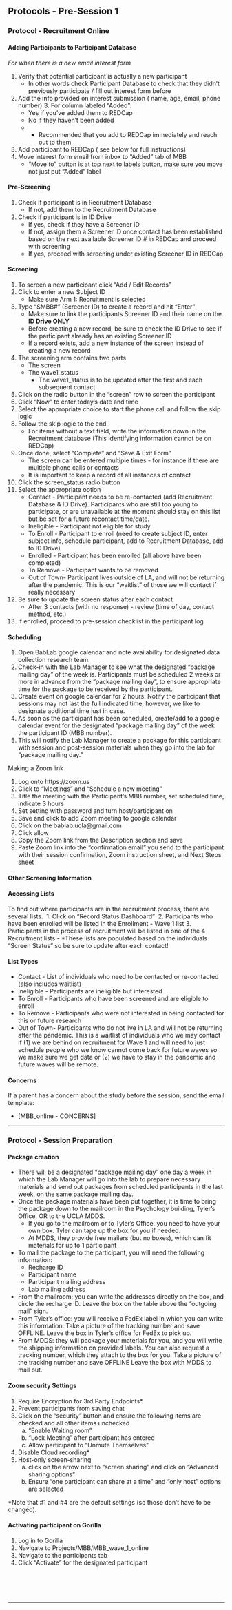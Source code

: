 ## Protocols - Pre-Session 1 

### Protocol - Recruitment Online

#### Adding Participants to Participant Database 

*For when there is a new email interest form *

1. Verify that potential participant is actually a new participant 
    - In other words check Participant Database to check that they didn’t previously participate / fill out interest form before 
2. Add the info provided on interest submission ( name, age, email, phone number) 3. For column labeled “Added”: 
    - Yes if you’ve added them to REDCap
    - No if they haven’t been added
    - * Recommended that you add to REDCap immediately and reach out to them
4. Add participant to REDCap ( see below for full instructions) 
5. Move interest form email from inbox to “Added” tab of MBB 
    - “Move to” button is at top next to labels button, make sure you move not just put “Added” label 

#### Pre-Screening

 1. Check if participant is in Recruitment Database
     - If not, add them to the Recruitment Database
 3. Check if participant is in ID Drive
    - If yes, check if they have a Screener ID
    - If not, assign them a Screener ID once contact has been established based on the next available Screener ID # in REDCap and proceed with screening
    - If yes, proceed with screening under existing Screener ID in REDCap

#### Screening

1. To screen a new participant click “Add / Edit Records”
![<!--- recap_screening --->](images/redcap_screening/1.png)
2.  Click to enter a new Subject ID
    - Make sure Arm 1: Recruitment is selected
3. Type “SMBB#” (Screener ID) to create a record and hit “Enter”
    - Make sure to link the participants Screener ID and their name on the **ID Drive ONLY**
    - Before creating a new record, be sure to check the ID Drive to see if the participant already has an existing Screener ID
    - If a record exists, add a new instance of the screen instead of creating a new record
![<!--- recap_screening --->](images/redcap_screening/2.png)
4. The screening arm contains two parts
    - The screen
    - The wave1_status
        - The wave1_status is to be updated after the first and each subsequent contact
![<!--- recap_screening --->](images/redcap_screening/3.png)
5. Click on the radio button in the “screen” row to screen the participant
![<!--- recap_screening --->](images/redcap_screening/4.png)
6. Click “Now” to enter today’s date and time
7. Select the appropriate choice to start the phone call and follow the skip logic
8. Follow the skip logic to the end
    - For items without a text field, write the information down in the Recruitment database (This identifying information cannot be on REDCap)
9. Once done, select “Complete” and “Save & Exit Form”
    - The screen can be entered multiple times - for instance if there are multiple phone calls or contacts
    - It is important to keep a record of all instances of contact
![<!--- recap_screening --->](images/redcap_screening/5.png)
10. Click the screen_status radio button
![<!--- recap_screening --->](images/redcap_screening/6.png)
11. Select the appropriate option
     - Contact - Participant needs to be re-contacted (add Recruitment Database & ID Drive). Participants who are still too young to participate, or are unavailable at the moment should stay on this list but be set for a future recontact time/date. 
     - Ineligible - Participant not eligible for study
     - To Enroll - Participant to enroll (need to create subject ID, enter subject info, schedule participant, add to Recruitment Database, add to ID Drive)
     - Enrolled - Participant has been enrolled (all above have been completed)
     - To Remove - Participant wants to be removed
     - Out of Town- Participant lives outside of LA, and will not be returning after the pandemic. This is our "waitlist" of those we will contact if really necessary
12. Be sure to update the screen status after each contact
     - After 3 contacts (with no response) - review (time of day, contact method, etc.)
13. If enrolled, proceed to pre-session checklist in the participant log


#### Scheduling

1. Open BabLab google calendar and note availability for designated data collection research team.
2. Check-in with the Lab Manager to see what the designated "package mailing day" of the week is.
Participants must be scheduled 2 weeks or more in advance from the "package mailing day", to ensure appropriate time for the package to be received by the participant.
3. Create event on google calendar for 2 hours. Notify the participant that sessions may not last the full indicated time, however, we like to designate additional time just in case.
4. As soon as the participant has been scheduled, create/add to a google calendar event for the designated "package mailing day" of the week the participant ID (MBB number).
5. This will notify the Lab Manager to create a package for this participant with session and post-session materials when they go into the lab for "package mailing day."

Making a Zoom link

1. Log onto https://zoom.us
2. Click to "Meetings" and "Schedule a new meeting" ![<!--- zoom_link --->](images/zoom_link/1.png)
3. Title the meeting with the Participant's MBB number, set scheduled time, indicate 3 hours ![<!--- zoom_link --->](images/zoom_link/2.png)
4. Set setting with password and turn host/participant on ![<!--- zoom_link --->](images/zoom_link/3.png)
5. Save and click to add Zoom meeting to google calendar ![<!--- zoom_link --->](images/zoom_link/4.png)
6. Click on the bablab.ucla@gmail.com ![<!--- zoom_link --->](images/zoom_link/5.png)
7. Click allow ![<!--- zoom_link --->](images/zoom_link/6.png)
8. Copy the Zoom link from the Description section and save ![<!--- zoom_link --->](images/zoom_link/7.png)
9. Paste Zoom link into the "confirmation email" you send to the participant with their session confirmation, Zoom instruction sheet, and Next Steps sheet


#### Other Screening Information

<h4>Accessing Lists</h4>

To find out where participants are in the recruitment process, there are several lists. 
![<!--- recap_screening --->](images/redcap_screening/7.png)
1. Click on “Record Status Dashboard”
![<!--- recap_screening --->](images/redcap_screening/8.png)
2. Participants who have been enrolled will be listed in the Enrollment - Wave 1 list
3. Participants in the process of recruitment will be listed in one of the 4 Recruitment lists
    - *These lists are populated based on the individuals “Screen Status” so be sure to update after each contact!

<h4>List Types</h4>

- Contact - List of individuals who need to be contacted or re-contacted (also includes waitlist)
- Ineligible - Participants are ineligible but interested
- To Enroll - Participants who have been screened and are eligible to enroll
- To Remove - Participants who were not interested in being contacted for this or future research
- Out of Town- Participants who do not live in LA and will not be returning after the pandemic. This is a waitlist of individuals who we may contact if (1) we are behind on recruitment for Wave 1 and will need to just schedule people who we know cannot come back for future waves so we make sure we get data or (2) we have to stay in the pandemic and future waves will be remote. 

#### Concerns

If a parent has a concern about the study before the session, send the email template: 

- [MBB_online - CONCERNS]

----------------

### Protocol - Session Preparation 

#### Package creation

- There will be a designated "package mailing day" one day a week in which the Lab Manager will go into the lab to prepare necessary materials and send out packages from scheduled participants in the last week, on the same package mailing day.
- Once the package materials have been put together, it is time to bring the package down to the mailroom in the Psychology building, Tyler's Office, OR to the UCLA MDDS.
    - If you go to the mailroom or to Tyler's Office, you need to have your own box. Tyler can tape up the box for you if needed.
    - At MDDS, they provide free mailers (but no boxes), which can fit materials for up to 1 participant
- To mail the package to the participant, you will need the following information:
    - Recharge ID
    - Participant name
    - Participant mailing address
    - Lab mailing address
- From the mailroom: you can write the addresses directly on the box, and circle the recharge ID. Leave the box on the table above the "outgoing mail" sign. 
- From Tyler's office: you will receive a FedEx label in which you can write this information. Take a picture of the tracking number and save OFFLINE. Leave the box in Tyler's office for FedEx to pick up. 
- From MDDS: they will package your materials for you, and you will write the shipping information on provided labels. You can also request a tracking number, which they attach to the box for you. Take a picture of the tracking number and save OFFLINE Leave the box with MDDS to mail out. 


#### Zoom security Settings

1. Require Encryption for 3rd Party Endpoints*
2. Prevent participants from saving chat
3. Click on the "security" button and ensure the following items are checked and all other items unchecked ![<!--- Zoom Security --->](images/zoom_security/1.png)
    a. "Enable Waiting room"
    b. "Lock Meeting" after participant has entered
    c. Allow participant to "Unmute Themselves"
4. Disable Cloud recording*
5. Host-only screen-sharing
    a. click on the arrow next to "screen sharing" and click on "Advanced sharing options" ![<!--- Zoom Security --->](images/zoom_security/2.png)
    b. Ensure "one participant can share at a time" and "only host" options are selected ![<!--- Zoom Security --->](images/zoom_security/3.png)

*Note that #1 and #4 are the default settings (so those don't have to be changed).

#### Activating participant on Gorilla

1. Log in to Gorilla
2. Navigate to Projects/MBB/MBB_wave_1_online
3. Navigate to the participants tab
4. Click "Activate" for the designated participant


![<!--- Zoom Security --->](images/gorilla/1.png)

![<!--- Zoom Security --->](images/gorilla/2.png)

![<!--- Zoom Security --->](images/gorilla/3.png)

![<!--- Zoom Security --->](images/gorilla/4.png)

![<!--- Zoom Security --->](images/gorilla/5.png)

-----------------

